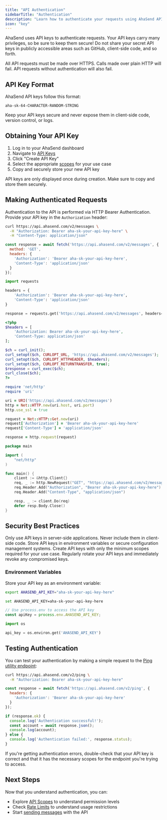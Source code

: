 ```yaml
---
title: "API Authentication"
sidebarTitle: "Authentication"
description: "Learn how to authenticate your requests using AhaSend API keys"
icon: "key"
---
```


AhaSend uses API keys to authenticate requests. Your API keys carry many privileges, so be sure to keep them secure! Do not share your secret API keys in publicly accessible areas such as GitHub, client-side code, and so forth.

All API requests must be made over HTTPS. Calls made over plain HTTP will fail. API requests without authentication will also fail.

## API Key Format

AhaSend API keys follow this format:

```
aha-sk-64-CHARACTER-RANDOM-STRING
```

<Warning>
  Keep your API keys secure and never expose them in client-side code, version control, or logs.
</Warning>

## Obtaining Your API Key

1. Log in to your AhaSend dashboard
2. Navigate to [API Keys](https://dash.ahasend.com/account/-/settings/api-keys)
3. Click "Create API Key"
4. Select the appropriate [scopes](/api-reference/scopes) for your use case
5. Copy and securely store your new API key

<Note>
  API keys are only displayed once during creation. Make sure to copy and store them securely.
</Note>

## Making Authenticated Requests

Authentication to the API is performed via HTTP Bearer Authentication. Provide your API key in the `Authorization` header:

<CodeGroup>

```bash cURL
curl https://api.ahasend.com/v2/messages \
  -H "Authorization: Bearer aha-sk-your-api-key-here" \
  -H "Content-Type: application/json"
```

```javascript Node.js
const response = await fetch('https://api.ahasend.com/v2/messages', {
  method: 'GET',
  headers: {
    'Authorization': 'Bearer aha-sk-your-api-key-here',
    'Content-Type': 'application/json'
  }
});
```

```python Python
import requests

headers = {
    'Authorization': 'Bearer aha-sk-your-api-key-here',
    'Content-Type': 'application/json'
}

response = requests.get('https://api.ahasend.com/v2/messages', headers=headers)
```

```php PHP
<?php
$headers = [
    'Authorization: Bearer aha-sk-your-api-key-here',
    'Content-Type: application/json'
];

$ch = curl_init();
curl_setopt($ch, CURLOPT_URL, 'https://api.ahasend.com/v2/messages');
curl_setopt($ch, CURLOPT_HTTPHEADER, $headers);
curl_setopt($ch, CURLOPT_RETURNTRANSFER, true);
$response = curl_exec($ch);
curl_close($ch);
?>
```

```ruby Ruby
require 'net/http'
require 'uri'

uri = URI('https://api.ahasend.com/v2/messages')
http = Net::HTTP.new(uri.host, uri.port)
http.use_ssl = true

request = Net::HTTP::Get.new(uri)
request['Authorization'] = 'Bearer aha-sk-your-api-key-here'
request['Content-Type'] = 'application/json'

response = http.request(request)
```

```go Go
package main

import (
    "net/http"
)

func main() {
    client := &http.Client{}
    req, _ := http.NewRequest("GET", "https://api.ahasend.com/v2/messages", nil)
    req.Header.Add("Authorization", "Bearer aha-sk-your-api-key-here")
    req.Header.Add("Content-Type", "application/json")

    resp, _ := client.Do(req)
    defer resp.Body.Close()
}
```

</CodeGroup>

## Security Best Practices

<CardGroup cols={2}>
  <Card title="Server-Side Only" icon="server">
    Only use API keys in server-side applications. Never include them in client-side code.
  </Card>
  <Card title="Secure Storage" icon="lock">
    Store API keys in environment variables or secure configuration management systems.
  </Card>
  <Card title="Principle of Least Privilege" icon="shield">
    Create API keys with only the minimum scopes required for your use case.
  </Card>
  <Card title="Regular Rotation" icon="rotate">
    Regularly rotate your API keys and immediately revoke any compromised keys.
  </Card>
</CardGroup>

### Environment Variables

Store your API key as an environment variable:

<CodeGroup>

```bash Linux/macOS
export AHASEND_API_KEY="aha-sk-your-api-key-here"
```

```bash Windows
set AHASEND_API_KEY=aha-sk-your-api-key-here
```

```javascript Node.js
// Use process.env to access the API key
const apiKey = process.env.AHASEND_API_KEY;
```

```python Python
import os

api_key = os.environ.get('AHASEND_API_KEY')
```

</CodeGroup>

## Testing Authentication

You can test your authentication by making a simple request to the [Ping utility endpoint](/api-reference/utility/ping):

<CodeGroup>

```bash cURL
curl https://api.ahasend.com/v2/ping \
  -H "Authorization: Bearer aha-sk-your-api-key-here"
```

```javascript Node.js
const response = await fetch('https://api.ahasend.com/v2/ping', {
  headers: {
    'Authorization': 'Bearer aha-sk-your-api-key-here'
  }
});

if (response.ok) {
  console.log('Authentication successful!');
  const account = await response.json();
  console.log(account);
} else {
  console.log('Authentication failed:', response.status);
}
```

</CodeGroup>

<Tip>
  If you're getting authentication errors, double-check that your API key is correct and that it has the necessary scopes for the endpoint you're trying to access.
</Tip>

## Next Steps

Now that you understand authentication, you can:

- Explore [API Scopes](/api-reference/scopes) to understand permission levels
- Check [Rate Limits](/api-reference/rate-limits) to understand usage restrictions
- Start [sending messages](/api-reference/messages/create-message) with the API
